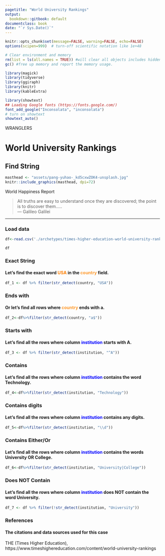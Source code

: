 ```yaml
---
pagetitle: "World University Rankings"
output:
  bookdown::gitbook: default
documentclass: book
date: "`r Sys.Date()`"
---
```



```r

knitr::opts_chunk$set(message=FALSE, warning=FALSE, echo=FALSE)
options(scipen=999)  # turn-off scientific notation like 1e+48

# Clear environment and memory
rm(list = ls(all.names = TRUE)) #will clear all objects includes hidden objects.
gc() #free up memory and report the memory usage.

library(magick)
library(tidyverse)
library(ggiraph)
library(knitr)
library(kableExtra)

library(showtext)
## Loading Google fonts (https://fonts.google.com/)
font_add_google("Inconsolata", "inconsolata")
# turn on showtext
showtext_auto()

```


WRANGLERS  


# World University Rankings
## Find String

```r

masthead <- "assets/pang-yuhao-_kd5cxwZOK4-unsplash.jpg"
knitr::include_graphics(masthead, dpi=72)

```

<div class="figure-text">World Happiness Report</div>


> All truths are easy to understand once they are discovered; the point is to discover them.....\
--- Galileo Galilei\

***

### Load data




```r


df<-read.csv('./archetypes/times-higher-education-world-university-ranking.csv')

df
```


### Exact String

#### Let's find the exact word <span style="color: #fc7f03;font-weight:bold">USA</span> in the <span style="color: #FE9A2E;font-weight:bold">country</span> field. 

```r
df_1 <- df %>% filter(str_detect(country, "USA"))

```



### Ends with
#### Or let's find all rows where <span style="color: #FE9A2E;font-weight:bold">country</span> ends with <span style="font-weight:bold">a</span>. 

```r
df_2<-df%>%filter(str_detect(country, "a$"))

```


### Starts with
#### Let's find all the rows where column <span style="color: #0000FF;font-weight:bold">institution</span> starts with <span style="font-weight:bold">A</span>. 

```r

df_3 <- df %>% filter(str_detect(institution, "^A"))

```


### Contains

#### Let's find all the rows where column <span style="color: #0000FF;font-weight:bold">institution</span> contains the word <span style="font-weight:bold">Technology</span>. 

```r
df_4<-df%>%filter(str_detect(institution, "Technology"))

```


### Contains digits

#### Let's find all the rows where column <span style="color: #0000FF;font-weight:bold">institution</span> contains any <span style="font-weight:bold">digits</span>. 

```r
df_5<-df%>%filter(str_detect(institution, "\\d"))

```

### Contains Either/Or

#### Let's find all the rows where column <span style="color: #0000FF;font-weight:bold">institution</span> contains the words <span style="font-weight:bold">University</span> OR <span style="font-weight:bold">College</span>. 

```r
df_6<-df%>%filter(str_detect(institution, "University|College"))

```


### Does NOT Contain

#### Let's find all the rows where column <span style="color: #0000FF;font-weight:bold">institution</span> does __NOT__ contain the word  <span style="font-weight:bold">University</span>. 

```r

df_7 <- df %>% filter(!str_detect(institution, "University"))

```

### References
#### The citations and data sources used for this case 

THE (Times Higher Education), https://www.timeshighereducation.com/content/world-university-rankings
